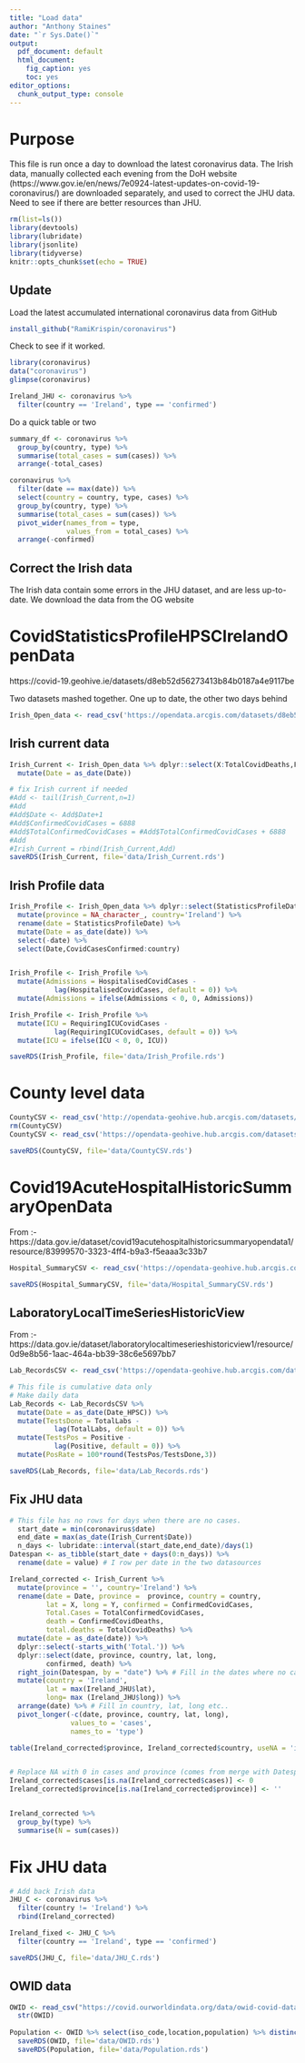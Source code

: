 ```yaml
---
title: "Load data"
author: "Anthony Staines"
date: "`r Sys.Date()`"
output:
  pdf_document: default
  html_document: 
    fig_caption: yes
    toc: yes
editor_options:
  chunk_output_type: console
---
```


# Purpose
This file is run once a day to download the latest coronavirus data. The Irish data, manually collected each evening from the DoH website (https://www.gov.ie/en/news/7e0924-latest-updates-on-covid-19-coronavirus/) are downloaded separately, and used to correct the JHU data. Need to see if there are better resources than JHU.

```r
rm(list=ls())
library(devtools)
library(lubridate)
library(jsonlite)
library(tidyverse)
knitr::opts_chunk$set(echo = TRUE)
```

## Update
Load the latest accumulated international coronavirus data from GitHub

```r
install_github("RamiKrispin/coronavirus")

```

Check to see if it worked.

```r
library(coronavirus)
data("coronavirus")
glimpse(coronavirus)

Ireland_JHU <- coronavirus %>%
  filter(country == 'Ireland', type == 'confirmed') 

```

Do a quick table or two

```r
summary_df <- coronavirus %>%
  group_by(country, type) %>%
  summarise(total_cases = sum(cases)) %>%
  arrange(-total_cases)

coronavirus %>% 
  filter(date == max(date)) %>%
  select(country = country, type, cases) %>%
  group_by(country, type) %>%
  summarise(total_cases = sum(cases)) %>%
  pivot_wider(names_from = type,
              values_from = total_cases) %>%
  arrange(-confirmed)
```

## Correct the Irish data

The Irish data contain some errors in the JHU dataset, and are less up-to-date. We download the data from the OG website

# CovidStatisticsProfileHPSCIrelandOpenData
https://covid-19.geohive.ie/datasets/d8eb52d56273413b84b0187a4e9117be

Two datasets mashed together. One up to date, the other two days behind

```r
Irish_Open_data <- read_csv('https://opendata.arcgis.com/datasets/d8eb52d56273413b84b0187a4e9117be_0.csv')
```

## Irish current data

```r
Irish_Current <- Irish_Open_data %>% dplyr::select(X:TotalCovidDeaths,FID) %>%
  mutate(Date = as_date(Date))

# fix Irish current if needed
#Add <- tail(Irish_Current,n=1)
#Add
#Add$Date <- Add$Date+1
#Add$ConfirmedCovidCases = 6888
#Add$TotalConfirmedCovidCases = #Add$TotalConfirmedCovidCases + 6888
#Add
#Irish_Current = rbind(Irish_Current,Add)
saveRDS(Irish_Current, file='data/Irish_Current.rds')

```

## Irish Profile data

```r
Irish_Profile <- Irish_Open_data %>% dplyr::select(StatisticsProfileDate:FID) %>%
  mutate(province = NA_character_, country='Ireland') %>%
  rename(date = StatisticsProfileDate) %>%
  mutate(Date = as_date(date)) %>%
  select(-date) %>%
  select(Date,CovidCasesConfirmed:country)


Irish_Profile <- Irish_Profile %>%
  mutate(Admissions = HospitalisedCovidCases -
           lag(HospitalisedCovidCases, default = 0)) %>%
  mutate(Admissions = ifelse(Admissions < 0, 0, Admissions))

Irish_Profile <- Irish_Profile %>%
  mutate(ICU = RequiringICUCovidCases -
           lag(RequiringICUCovidCases, default = 0)) %>%
  mutate(ICU = ifelse(ICU < 0, 0, ICU))

saveRDS(Irish_Profile, file='data/Irish_Profile.rds')
```

# County level data

```r
CountyCSV <- read_csv('http://opendata-geohive.hub.arcgis.com/datasets/d9be85b30d7748b5b7c09450b8aede63_0.csv?outSR={%22latestWkid%22:3857,%22wkid%22:102100}')
rm(CountyCSV)
CountyCSV <- read_csv('https://opendata-geohive.hub.arcgis.com/datasets/d9be85b30d7748b5b7c09450b8aede63_0.csv')

saveRDS(CountyCSV, file='data/CountyCSV.rds')
```

# Covid19AcuteHospitalHistoricSummaryOpenData 

From :- https://data.gov.ie/dataset/covid19acutehospitalhistoricsummaryopendata1/resource/83999570-3323-4ff4-b9a3-f5eaaa3c33b7

```r
Hospital_SummaryCSV <- read_csv('https://opendata-geohive.hub.arcgis.com/datasets/fe9bb23592ec4142a4f4c2c9bd32f749_0.csv?outSR=%7B%22latestWkid%22%3A4326%2C%22wkid%22%3A4326%7D')

saveRDS(Hospital_SummaryCSV, file='data/Hospital_SummaryCSV.rds')
```

## LaboratoryLocalTimeSeriesHistoricView

From :- https://data.gov.ie/dataset/laboratorylocaltimeserieshistoricview1/resource/0d9e8b56-1aac-464a-bb39-38c6e5697bb7

```r
Lab_RecordsCSV <- read_csv('https://opendata-geohive.hub.arcgis.com/datasets/f6d6332820ca466999dbd852f6ad4d5a_0.csv?outSR=%7B%22latestWkid%22%3A3857%2C%22wkid%22%3A102100%7D')

# This file is cumulative data only
# Make daily data
Lab_Records <- Lab_RecordsCSV %>%
  mutate(Date = as_date(Date_HPSC)) %>%
  mutate(TestsDone = TotalLabs -
           lag(TotalLabs, default = 0)) %>%
  mutate(TestsPos = Positive -
           lag(Positive, default = 0)) %>%
  mutate(PosRate = 100*round(TestsPos/TestsDone,3))

saveRDS(Lab_Records, file='data/Lab_Records.rds')

```

## Fix JHU data
```r

# This file has no rows for days when there are no cases.
  start_date = min(coronavirus$date)
  end_date = max(as_date(Irish_Current$Date))
  n_days <- lubridate::interval(start_date,end_date)/days(1)
Datespan <- as_tibble(start_date + days(0:n_days)) %>%
  rename(date = value) # I row per date in the two datasources

Ireland_corrected <- Irish_Current %>%
  mutate(province = '', country='Ireland') %>%
  rename(date = Date, province =  province, country = country,
         lat = X, long = Y, confirmed = ConfirmedCovidCases,
         Total.Cases = TotalConfirmedCovidCases,
         death = ConfirmedCovidDeaths,
         total.deaths = TotalCovidDeaths) %>%
  mutate(date = as_date(date)) %>%
  dplyr::select(-starts_with('Total.')) %>%
  dplyr::select(date, province, country, lat, long,
         confirmed, death) %>%
  right_join(Datespan, by = "date") %>% # Fill in the dates where no cases occurred in Ireland
  mutate(country = 'Ireland',
         lat = max(Ireland_JHU$lat),
         long= max (Ireland_JHU$long)) %>%
  arrange(date) %>% # Fill in country, lat, long etc..
  pivot_longer(-c(date, province, country, lat, long),
               values_to = 'cases',
               names_to = 'type')

table(Ireland_corrected$province, Ireland_corrected$country, useNA = 'ifany')


# Replace NA with 0 in cases and province (comes from merge with Datespan)
Ireland_corrected$cases[is.na(Ireland_corrected$cases)] <- 0
Ireland_corrected$province[is.na(Ireland_corrected$province)] <- ''


Ireland_corrected %>%
  group_by(type) %>%
  summarise(N = sum(cases))
```

# Fix JHU data

```r
# Add back Irish data
JHU_C <- coronavirus %>%
  filter(country != 'Ireland') %>%
  rbind(Ireland_corrected)

Ireland_fixed <- JHU_C %>%
  filter(country == 'Ireland', type == 'confirmed')

saveRDS(JHU_C, file='data/JHU_C.rds')

```


## OWID data

```r
OWID <- read_csv("https://covid.ourworldindata.org/data/owid-covid-data.csv", guess_max=10000)
  str(OWID)
  
Population <- OWID %>% select(iso_code,location,population) %>% distinct()
  saveRDS(OWID, file='data/OWID.rds')
  saveRDS(Population, file='data/Population.rds')
```
